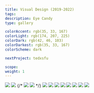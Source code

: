 ```yaml
---
title: Visual Design (2019-2022)
tags:
description: Eye Candy
type: gallery

colorAccent: rgb(35, 33, 167)
colorLight: rgb(174, 207, 225)
colorDark: rgb(42, 46, 103)
colorDarkest: rgb(35, 33, 167)
colorScheme: dark

nextProject: tedxsfu

scope:
weight: 1
---
```


<FullImage
  src="/project-assets/visual-design-projects/intro.png"
  width={1904}
  height={2743}
/>

<ColorShifter color="#000" />

<LayoutFull grid="2/2">
  <Image
    src="/project-assets/visual-design-projects/gamelan.jpg"
    width={1080}
    height={1080}
  />
  <Image
    src="/project-assets/visual-design-projects/western-front.jpg"
    width={1080}
    height={1080}
  />
</LayoutFull>

<LayoutFull grid="3/3">
  {/* <Image
    src="/project-assets/visual-design-projects/Frame-61.jpg"
    width={1080}
    height={1080}
  />
  <Image
    src="/project-assets/visual-design-projects/Frame-69.jpg"
    width={1080}
    height={1080}
  /> */}
</LayoutFull>

<LayoutFull grid="2/4">
  <Image
    src="/project-assets/visual-design-projects/Frame-71.jpg"
    width={1080}
    height={1080}
  />
  <Image
    src="/project-assets/visual-design-projects/Frame-72.jpg"
    width={1080}
    height={1080}
  />
</LayoutFull>

<LayoutFull grid="4/2">
  <Image
    src="/project-assets/visual-design-projects/music-sound-fest-1.jpg"
    width={1080}
    height={1080}
  />
  <Image
    src="/project-assets/visual-design-projects/Frame-85.jpg"
    width={1080}
    height={1080}
  />
</LayoutFull>

<LayoutFull grid="2/4">
  <Image
    src="/project-assets/visual-design-projects/Frame-83.jpg"
    width={1080}
    height={1080}
  />
  <Image
    src="/project-assets/visual-design-projects/music-sound-fest-2.jpg"
    width={1080}
    height={1080}
  />
</LayoutFull>

<LayoutFull grid="2/2">
  <Image
    src="/project-assets/visual-design-projects/Frame-5.jpg"
    width={1080}
    height={1080}
  />
  <Image
    src="/project-assets/visual-design-projects/Frame-6.jpg"
    width={1080}
    height={1080}
  />
</LayoutFull>
